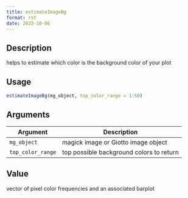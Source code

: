 ```yaml
--- 
title: estimateImageBg 
format: rst 
date: 2022-10-06 
--- 
```


## Description

helps to estimate which color is the background color of your plot


## Usage

```r
estimateImageBg(mg_object, top_color_range = 1:50)
```


## Arguments

Argument      |Description
------------- |----------------
`mg_object`     |     magick image or Giotto image object
`top_color_range`     |     top possible background colors to return


## Value

vector of pixel color frequencies and an associated barplot


